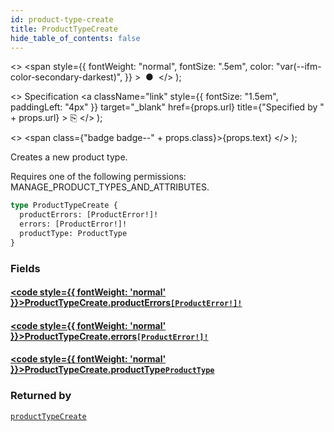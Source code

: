 ```yaml
---
id: product-type-create
title: ProductTypeCreate
hide_table_of_contents: false
---
```


  <>
    <span
      style={{
        fontWeight: "normal",
        fontSize: ".5em",
        color: "var(--ifm-color-secondary-darkest)",
      }}
    >
      &nbsp;●&nbsp;
    </span>
  </>
);

  <>
    Specification
    <a
      className="link"
      style={{ fontSize: "1.5em", paddingLeft: "4px" }}
      target="\_blank"
      href={props.url}
      title={"Specified by " + props.url}
    >
      ⎘
    </a>
  </>
);

  <>
    <span class={"badge badge--" + props.class}>{props.text}</span>
  </>
);

Creates a new product type.

Requires one of the following permissions: MANAGE_PRODUCT_TYPES_AND_ATTRIBUTES.

```graphql
type ProductTypeCreate {
  productErrors: [ProductError!]!
  errors: [ProductError!]!
  productType: ProductType
}
```

### Fields

#### [<code style={{ fontWeight: 'normal' }}>ProductTypeCreate.<b>productErrors</b></code>](#)<Bullet />[`[ProductError!]!`](../../api-reference/objects/product-error) <Badge class="secondary" text="non-null"/> <Badge class="secondary" text="object"/>

>

#### [<code style={{ fontWeight: 'normal' }}>ProductTypeCreate.<b>errors</b></code>](#)<Bullet />[`[ProductError!]!`](../../api-reference/objects/product-error) <Badge class="secondary" text="non-null"/> <Badge class="secondary" text="object"/>

>

#### [<code style={{ fontWeight: 'normal' }}>ProductTypeCreate.<b>productType</b></code>](#)<Bullet />[`ProductType`](../../api-reference/objects/product-type) <Badge class="secondary" text="object"/>

>

### Returned by

[`productTypeCreate`](../../api-reference/mutations/product-type-create) <Badge class="secondary" text="mutation"/>
